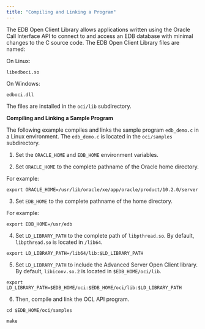 ```yaml
---
title: "Compiling and Linking a Program"
---
```


<div id="compiling_and_linking_a_program" class="registered_link"></div>

The EDB Open Client Library allows applications written using the Oracle Call Interface API to connect to and access an EDB database with minimal changes to the C source code. The EDB Open Client Library files are named:

 On Linux:

 `libedboci.so`

 On Windows:

 `edboci.dll`

The files are installed in the `oci/lib` subdirectory.

**Compiling and Linking a Sample Program**

The following example compiles and links the sample program `edb_demo.c` in a Linux environment. The `edb_demo.c` is located in the `oci/samples` subdirectory.

1.  Set the `ORACLE_HOME` and `EDB_HOME` environment variables.

2.  Set `ORACLE_HOME` to the complete pathname of the Oracle home directory.

For example:

`export ORACLE_HOME=/usr/lib/oracle/xe/app/oracle/product/10.2.0/server`

3.  Set `EDB_HOME` to the complete pathname of the home directory.

For example:

`export EDB_HOME=/usr/edb`

4.  Set `LD_LIBRARY_PATH` to the complete path of `libpthread.so`. By default, `libpthread.so` is located in `/lib64`.

`export LD_LIBRARY_PATH=/lib64/lib:$LD_LIBRARY_PATH`

5.  Set `LD_LIBRARY_PATH` to include the Advanced Server Open Client library. By default, `libiconv.so.2` is located in `$EDB_HOME/oci/lib`.

`export LD_LIBRARY_PATH=$EDB_HOME/oci:$EDB_HOME/oci/lib:$LD_LIBRARY_PATH`

6.  Then, compile and link the OCL API program.

`cd $EDB_HOME/oci/samples`

`make`
